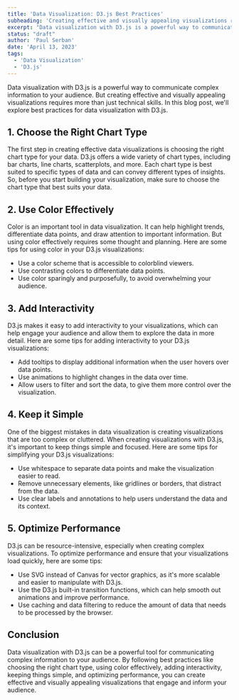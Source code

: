 ```yaml
---
title: 'Data Visualization: D3.js Best Practices'
subheading: 'Creating effective and visually appealing visualizations requires more than just technical skills'
excerpt: "Data visualization with D3.js is a powerful way to communicate complex information to your audience. But creating effective and visually appealing visualizations requires more than just technical skills. In this blog post, we'll explore best practices for data visualization with D3.js."
status: "draft"
author: 'Paul Serban'
date: 'April 13, 2023'
tags:
  - 'Data Visualization'
  - 'D3.js'
---
```


Data visualization with D3.js is a powerful way to communicate complex information to your audience. But creating effective and visually appealing visualizations requires more than just technical skills. In this blog post, we'll explore best practices for data visualization with D3.js.

## 1. Choose the Right Chart Type
The first step in creating effective data visualizations is choosing the right chart type for your data. D3.js offers a wide variety of chart types, including bar charts, line charts, scatterplots, and more. Each chart type is best suited to specific types of data and can convey different types of insights. So, before you start building your visualization, make sure to choose the chart type that best suits your data.

## 2. Use Color Effectively
Color is an important tool in data visualization. It can help highlight trends, differentiate data points, and draw attention to important information. But using color effectively requires some thought and planning. Here are some tips for using color in your D3.js visualizations:

- Use a color scheme that is accessible to colorblind viewers.
- Use contrasting colors to differentiate data points.
- Use color sparingly and purposefully, to avoid overwhelming your audience.

## 3. Add Interactivity
D3.js makes it easy to add interactivity to your visualizations, which can help engage your audience and allow them to explore the data in more detail. Here are some tips for adding interactivity to your D3.js visualizations:

- Add tooltips to display additional information when the user hovers over data points.
- Use animations to highlight changes in the data over time.
- Allow users to filter and sort the data, to give them more control over the visualization.

## 4. Keep it Simple
One of the biggest mistakes in data visualization is creating visualizations that are too complex or cluttered. When creating visualizations with D3.js, it's important to keep things simple and focused. Here are some tips for simplifying your D3.js visualizations:

- Use whitespace to separate data points and make the visualization easier to read.
- Remove unnecessary elements, like gridlines or borders, that distract from the data.
- Use clear labels and annotations to help users understand the data and its context.

## 5. Optimize Performance
D3.js can be resource-intensive, especially when creating complex visualizations. To optimize performance and ensure that your visualizations load quickly, here are some tips:

- Use SVG instead of Canvas for vector graphics, as it's more scalable and easier to manipulate with D3.js.
- Use the D3.js built-in transition functions, which can help smooth out animations and improve performance.
- Use caching and data filtering to reduce the amount of data that needs to be processed by the browser.

## Conclusion
Data visualization with D3.js can be a powerful tool for communicating complex information to your audience. By following best practices like choosing the right chart type, using color effectively, adding interactivity, keeping things simple, and optimizing performance, you can create effective and visually appealing visualizations that engage and inform your audience.